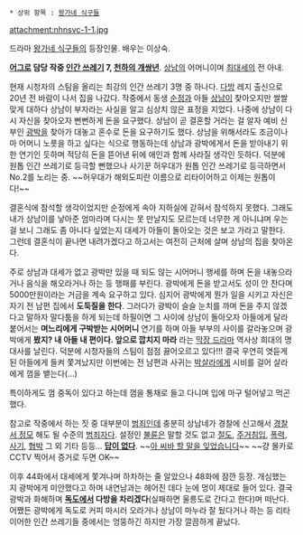  * 상위 항목 : [[왕가네 식구들]]

attachment:nhnsvc-1-1.jpg

드라마 [[왕가네 식구들]]의 등장인물. 배우는 이상숙.

'''[[어그로]] 담당 작중 [[인간 쓰레기]] 7, [[천하의 개쌍년]]'''. [[최상남|상남]]의 어머니이며 [[최대세]]의 전 아내.

현재 시청자의 스팀을 올리는 최강의 인간 쓰레기 3명 중 하나다. [[다방]] 레지 출신으로 20년 전 바람이 나서 집을 나갔다. 작중에서 동생 [[오순정|순정]]과 아들 [[최상남|상남]]이 찾아오지만 쌀쌀맞게 대하다 상남이 부자라는 사실을 알고 심상치 않은 표정을 지었다. 나중에 상남이 다시 자신을 찾아오자 뻔뻔하게 돈을 요구했다. 상남이 곧 결혼할 거라는 걸 알자 예비 신부인 [[왕광박|광박]]을 찾아가 대놓고 혼수로 돈을 요구하기도 했다. 상남을 위해서라도 조금이나마 어머니 노릇을 하고 싶다는 식으로 행동하는데 상남과 광박에게서 돈을 받아내기 위한 연기인 듯하며 적당히 돈을 뜯어낸 뒤에 애인과 함께 사라질 생각인 듯하다. 덕분에 원톱 인간 쓰레기로 등극할 뻔했으나 사기꾼 허우대가 원톱 인간 쓰레기로 등극하면서 No.2를 노리는 중. ~~허우대가 해외도피란 이름으로 리타이어하고 이제는 원톱이다!~~

결혼식에 참석할 생각이었지만 순정에게 속아 지하실에 갇혀서 참석하지 못했다. 그래도 내가 상남이를 낳아준 엄마라며 다시는 못 만날지도 모르는데 너무한 게 아니냐며 우는 걸 보니 그래도 좀 아니다 싶었는지 대세가 아들이 돌아오는 것은 보고 가라고 말한다. 그런데 결혼식이 끝나면 내려가겠다고 하고서는 여전히 근처에 살며 상남의 집을 찾아온다.

주로 상남과 대세가 없고 광박만 있을 때 되도 않는 시어머니 행세를 하며 돈을 내놓으라거나 음식을 해오라거나 하는 등 행패를 부린다. 광박에게 돈을 받고서도 성이 안 찬다며 5000만원이라는 거금을 계속 요구하고 있다. 심지어 광박에게 뭔가 일을 시키고 자신은 자기 전 남편 집에서 '''도둑질을 한다'''. 그러다가 광박이 슬슬 눈치를 까며 돈을 주지 않겠다고 말하자 말다툼을 하게 되는데 하필이면 그 사이에 상남이 돌아오자 아들에게 달라붙어서는 '''며느리에게 구박받는 시어머니''' 연기를 하며 아들 부부의 사이를 갈라놓으며 광박에게 {{{'}}}'''봤지? 내 아들 내 편이다. 앞으로 깝치지 마라'''{{{'}}} 라는 [[막장 드라마]] 역사상 희대의 명대사를 날린다. 덕분에 시청자들의 스팀이 점점 끓어오르고 있다!!! 결국 우연히 엿듣게 된 아들에게 들켜 쫓겨났지만 이번에는 전 남편과 사귀는 [[박살라]]에게 시비를 걸어 살라에게 껌을 뱉는다(...)

특이하게도 껌 중독이 있다고 하는데 껌을 통채로 들고 다니며 입에 마구 털어넣고 먹곤 했다.

참고로 작중에서 하는 짓 중 대부분이 [[범죄]]인데 충분히 상남네가 경찰에 신고해서 [[경찰서 정모]] 해도 될 수준의 [[범죄자]]다. 설정인 [[불륜]]은 말할 것도 없고 [[절도]], [[주거침입]], [[폭력]], [[사기]], [[협박]] 그 외 기타 등등... '''[[답이 없다]]'''. ~~[[아 씨바 할 말을 잊었습니다]]~~ ~~걍 몰카로 CCTV 찍어서 증거로 두면 OK~~

이후 44화에서 대세에게 쫓겨나며 하차하는 줄 알았으나 48화에 잠깐 등장. 개심했는지 광박에게 미안했다고 하며 내연남과는 헤어진 데다 눈에 멍이 제대로 들어 있다. 결국 광박과 화해하며 '''[[독도]]에서 다방을 차리겠다'''(실패하면 울릉도로 간다고 한다)며 떠난다. 어쨌든 광박에게 독도로 커피 마시러 오라거나 상남이 마누라 잘 뒀다거나 하는 등 리타이어한 인간 쓰레기들 중에서는 엉뚱하긴 하지만 가장 깔끔하게 끝났다.
